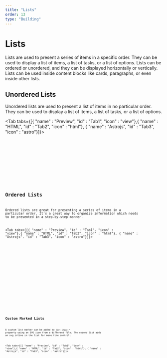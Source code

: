 ```yaml
---
title: "Lists"
order: 13
type: "Building"
---
```



# Lists

Lists are used to present a series of items in a specific order. They can be used to display a list of items, a list of tasks, or a list of options. Lists can be ordered or unordered, and they can be displayed horizontally or vertically. Lists can be used inside content blocks like cards, paragraphs, or even inside other lists.

## Unordered Lists

Unordered lists are used to present a list of items in no particular order. They can be used to display a list of items, a list of tasks, or a list of options.

<Tab tabs={[{ "name" : "Preview", "id" : "Tab1", "icon" : "view"},{ "name" : "HTML", "id" : "Tab2", "icon" : "html"}, { "name" : "Astrojs", "id" : "Tab3", "icon" : "astro"}]}>

<section id ="Tab1-panel" role="tabpanel" data-role="tabpanel">
<div class="flex items-center justify-center p-6">
<UList />
</div>

</section>

<section id ="Tab2-panel" role="tabpanel" data-role="tabpanel">

<Code code={UListCode} lang="html" title="UListVariants.html" wrap="true" data-pagefind-ignore/>

</section>

<section id ="Tab3-panel" role="tabpanel" data-role="tabpanel">

<Code code={UListCodeAstro} lang="astro" title="UListVariants.astro" wrap="true" data-pagefind-ignore/>

</section>

</Tab>


## Ordered Lists

Ordered lists are great for presenting a series of items in a particular order. It's a great way to organize information which needs to be presented in a step-by-step manner.

<Tab tabs={[{ "name" : "Preview", "id" : "Tab1", "icon" : "view"},{ "name" : "HTML", "id" : "Tab2", "icon" : "html"}, { "name" : "Astrojs", "id" : "Tab3", "icon" : "astro"}]}>

<section id ="Tab1-panel" role="tabpanel" data-role="tabpanel">
<div class="flex items-center justify-center p-6">
<OList />
</div>

</section>

<section id ="Tab2-panel" role="tabpanel" data-role="tabpanel">

<Code code={OListCode} lang="html" title="OListVariants.html" wrap="true" data-pagefind-ignore/>

</section>

<section id ="Tab3-panel" role="tabpanel" data-role="tabpanel">

<Code code={OListCodeAstro} lang="astro" title="OListVariants.astro" wrap="true" data-pagefind-ignore/>

</section>

</Tab>

## Custom Marked Lists

A custom list marker can be added to `list-image-*` property using an SVG icon from a different file. The second list adds an svg inline in the list for more fine control.

<Tab tabs={[{ "name" : "Preview", "id" : "Tab1", "icon" : "view"},{ "name" : "HTML", "id" : "Tab2", "icon" : "html"}, { "name" : "Astrojs", "id" : "Tab3", "icon" : "astro"}]}>

<section id ="Tab1-panel" role="tabpanel" data-role="tabpanel">
<div class="flex items-center justify-center p-6">
<CustomList />
</div>

</section>

<section id ="Tab2-panel" role="tabpanel" data-role="tabpanel">

<Code code={CustomListCode} lang="html" title="CustomListVariants.html" wrap="true" data-pagefind-ignore/>

</section>

<section id ="Tab3-panel" role="tabpanel" data-role="tabpanel">

<Code code={CustomListCodeAstro} lang="astro" title="CustomListVariants.astro" wrap="true" data-pagefind-ignore/>

</section>

</Tab>
